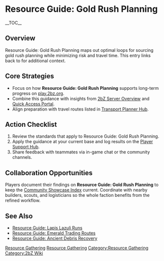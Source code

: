 {{Short description|Resource Guide: Gold Rush Planning maps out optimal loops for sourcing gold rush planning while minimizing risk and travel time}}
= Resource Guide: Gold Rush Planning =
{{2bZ Navbox}}
__TOC__

== Overview ==
Resource Guide: Gold Rush Planning maps out optimal loops for sourcing gold rush planning
while minimizing risk and travel time. This entry links back to [[Category:Resource
Gathering|Resource Gathering]] for additional context.

== Core Strategies ==
* Focus on how '''Resource Guide: Gold Rush Planning''' supports long-term progress on [[play.2bz.org]].
* Combine this guidance with insights from [[2bZ Server Overview]] and [[Quick Access Portal]].
* Align preparation with travel routes listed in [[Transport Planner Hub]].

== Action Checklist ==
# Review the [[Category:Resource Gathering|Resource Gathering]] standards that apply to Resource Guide: Gold Rush Planning.
# Apply the guidance at your current base and log results on the [[Player Support Hub]].
# Share feedback with teammates via in-game chat or the community channels.

== Collaboration Opportunities ==
Players document their findings on '''Resource Guide: Gold Rush Planning''' to keep the
[[Community Showcase Index]] current. Coordinate with nearby builders, scouts, and
logisticians so the whole faction benefits from the refined workflow.

== See Also ==
* [[Resource Guide: Lapis Lazuli Runs]]
* [[Resource Guide: Emerald Trading Routes]]
* [[Resource Guide: Ancient Debris Recovery]]

[[Category:Resource Gathering]]
[[Category:2bZ Wiki]]
